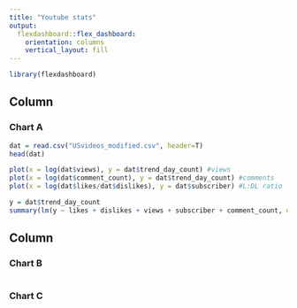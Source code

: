 ```yaml
---
title: "Youtube stats"
output: 
  flexdashboard::flex_dashboard:
    orientation: columns
    vertical_layout: fill
---
```


```r
library(flexdashboard)
```

Column {data-width=650}
-----------------------------------------------------------------------

### Chart A

```r
dat = read.csv("USvideos_modified.csv", header=T)
head(dat)

plot(x = log(dat$views), y = dat$trend_day_count) #views
plot(x = log(dat$comment_count), y = dat$trend_day_count) #comments
plot(x = log(dat$likes/dat$dislikes), y = dat$subscriber) #L:DL ratio

y = dat$trend_day_count
summary(lm(y ~ likes + dislikes + views + subscriber + comment_count, data = dat))

```

Column {data-width=350}
-----------------------------------------------------------------------

### Chart B

```r

```

### Chart C

```r

```

